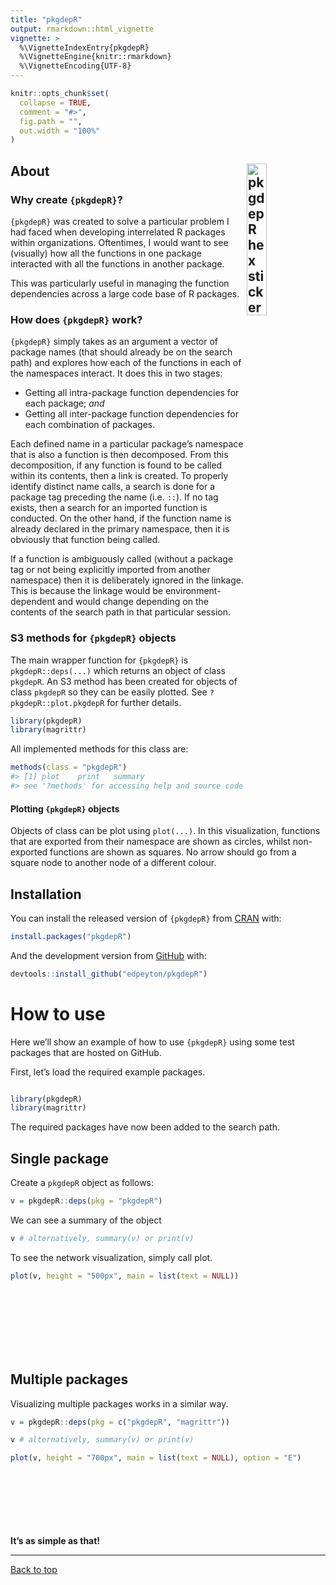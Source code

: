 ```yaml
---
title: "pkgdepR"
output: rmarkdown::html_vignette
vignette: >
  %\VignetteIndexEntry{pkgdepR}
  %\VignetteEngine{knitr::rmarkdown}
  %\VignetteEncoding{UTF-8}
---
```





```r
knitr::opts_chunk$set(
  collapse = TRUE,
  comment = "#>",
  fig.path = "",
  out.width = "100%"
)
```

<style>
    img {
        border: 0;
    }
</style>

## About  <img src="hexsticker.png" align="right" style="width:25%" alt="pkgdepR hex sticker">

### Why create `{pkgdepR}`?

`{pkgdepR}` was created to solve a particular problem I had faced when developing interrelated R packages within organizations. Oftentimes, I would want to see (visually) how all the functions in one package interacted with all the functions in another package.

This was particularly useful in managing the function dependencies across a large code base of R packages.

### How does `{pkgdepR}` work?

`{pkgdepR}` simply takes as an argument a vector of package names (that should already be on the search path) and explores how each of the functions in each of the namespaces interact. It does this in two stages:  

* Getting all intra-package function dependencies for each package; *and*  
* Getting all inter-package function dependencies for each combination of packages.

Each defined name in a particular package's namespace that is also a function is then decomposed. From this decomposition, if any function is found to be called within its contents, then a link is created. To properly identify distinct name calls, a search is done for a package tag preceding the name (i.e. `::`). If no tag exists, then a search for an imported function is conducted. On the other hand, if the function name is already declared in the primary namespace, then it is obviously that function being called.

If a function is ambiguously called (without a package tag or not being explicitly imported from another namespace) then it is deliberately ignored in the linkage. This is because the linkage would be environment-dependent and would change depending on the contents of the search path in that particular session.

### S3 methods for `{pkgdepR}` objects

The main wrapper function for `{pkgdepR}` is `pkgdepR::deps(...)` which returns an object of class `pkgdepR`. An S3 method has been created for objects of class `pkgdepR` so they can be easily plotted. See `?pkgdepR::plot.pkgdepR` for further details.

```r

library(pkgdepR)
library(magrittr)

```

All implemented methods for this class are:
```r
methods(class = "pkgdepR")
#> [1] plot    print   summary
#> see '?methods' for accessing help and source code
```

#### Plotting `{pkgdepR}` objects
Objects of class \code{pkgdepR} can be plot using `plot(...)`. In this visualization, functions that are exported from their namespace are shown as circles, whilst non-exported functions are shown as squares. No arrow should go from a square node to another node of a different colour.

## Installation

You can install the released version of `{pkgdepR}` from [CRAN](https://CRAN.R-project.org) with:

```r
install.packages("pkgdepR")
```

And the development version from [GitHub](https://github.com/edpeyton/pkgdepR) with:

```r
devtools::install_github("edpeyton/pkgdepR")
```


# How to use
Here we'll show an example of how to use `{pkgdepR}` using some test packages that are hosted on GitHub.

First, let's load the required example packages.

```r

library(pkgdepR)
library(magrittr)

```

The required packages have now been added to the search path.

## Single package
Create a `pkgdepR` object as follows:
```r
v = pkgdepR::deps(pkg = "pkgdepR")
```

We can see a summary of the object
```r
v # alternatively, summary(v) or print(v)
```

To see the network visualization, simply call plot.
```r
plot(v, height = "500px", main = list(text = NULL))
```
  
<br>\
<br>\
<br>\
    
## Multiple packages
Visualizing multiple packages works in a similar way.
```r
v = pkgdepR::deps(pkg = c("pkgdepR", "magrittr"))
```

```r
v # alternatively, summary(v) or print(v)
```

```r
plot(v, height = "700px", main = list(text = NULL), option = "E")
``` 

  
<br>\
<br>\
<br>\
<strong>It's as simple as that! </strong>

******


<a href = "#top">Back to top</a>